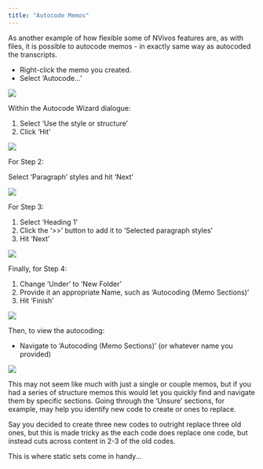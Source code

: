 ```yaml
---
title: "Autocode Memos"
---
```


As another example of how flexible some of NVivos features are, as with files, it is possible to autocode memos - in exactly same way as autocoded the transcripts.

::: instructions

- Right-click the memo you created.
- Select 'Autocode...'

![](../images/acm-1.png)

:::

Within the Autocode Wizard dialogue:

::: instructions

1. Select 'Use the style or structure'
2. Click 'Hit'

![](../images/acm-2.png)

:::

For Step 2:

::: instructions

Select 'Paragraph' styles and hit 'Next'

![](../images/acm-3.png)

:::

For Step 3:

::: instructions

1. Select 'Heading 1'
2. Click the '>>' button to add it to 'Selected paragraph styles'
3. Hit 'Next'

![](../images/acm-4.png)

:::

Finally, for Step 4:

::: instructions

1. Change 'Under' to 'New Folder'
2. Provide it an appropriate Name, such as 'Autocoding (Memo Sections)'
3. Hit 'Finish'

![](../images/acm-5.png)

:::

Then, to view the autocoding:

::: instructions

-  Navigate to 'Autocoding (Memo Sections)' (or whatever name you provided)

![](../images/acm-6.png)

:::

This may not seem like much with just a single or couple memos, but if you had a series of structure memos this would let you quickly find and navigate them by specific sections. Going through the ‘Unsure’ sections, for example, may help you identify new code to create or ones to replace.

Say you decided to create three new codes to outright replace three old ones, but this is made tricky as the each code does replace one code, but instead cuts across content in 2-3 of the old codes.

This is where static sets come in handy...
